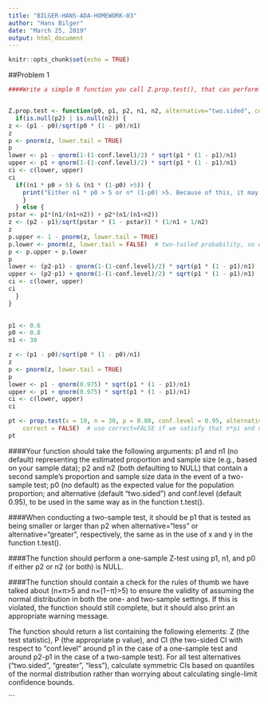 ```yaml
---
title: "BILGER-HANS-ADA-HOMEWORK-03"
author: "Hans Bilger"
date: "March 25, 2019"
output: html_document
---
```


```r
knitr::opts_chunk$set(echo = TRUE)
```

##Problem 1

```r
####Write a simple R function you call Z.prop.test(), that can perform one- or two-sample Z-tests for proportion data, using the following guidelines.


Z.prop.test <- function(p0, p1, p2, n1, n2, alternative="two.sided", conf.level=0.95) {
  if(is.null(p2) | is.null(n2)) {
z <- (p1 - p0)/sqrt(p0 * (1 - p0)/n1)
z
p <- pnorm(z, lower.tail = TRUE)
p
lower <- p1 - qnorm(1-(1-conf.level)/2) * sqrt(p1 * (1 - p1)/n1)
upper <- p1 + qnorm(1-(1-conf.level)/2) * sqrt(p1 * (1 - p1)/n1)
ci <- c(lower, upper)
ci
  if((n1 * p0 > 5) & (n1 * (1-p0) >5)) {
    print("Either n1 * p0 > 5 or n* (1-p0) >5. Because of this, it may be invalid to assume the normal     distribution.")
    }
  } else {
pstar <- p1*(n1/(n1+n2)) + p2*(n1/(n1+n2))
z <- (p2 - p1)/sqrt(pstar * (1 - pstar)) * (1/n1 + 1/n2)
z
p.upper <- 1 - pnorm(z, lower.tail = TRUE)
p.lower <- pnorm(z, lower.tail = FALSE)  # two-tailed probability, so we add the upper and lower tails
p <- p.upper + p.lower
p
lower <- (p2-p1) - qnorm(1-(1-conf.level)/2) * sqrt(p1 * (1 - p1)/n1)
upper <- (p2-p1) + qnorm(1-(1-conf.level)/2) * sqrt(p1 * (1 - p1)/n1)
ci <- c(lower, upper)
ci
  }
}
  
```

```r
p1 <- 0.6
p0 <- 0.8
n1 <- 30

z <- (p1 - p0)/sqrt(p0 * (1 - p0)/n1)
z
p <- pnorm(z, lower.tail = TRUE)
p
lower <- p1 - qnorm(0.975) * sqrt(p1 * (1 - p1)/n1)
upper <- p1 + qnorm(0.975) * sqrt(p1 * (1 - p1)/n1)
ci <- c(lower, upper)
ci

pt <- prop.test(x = 18, n = 30, p = 0.80, conf.level = 0.95, alternative = "less", 
    correct = FALSE)  # use correct=FALSE if we satisfy that n*pi and n*(1-pi) are both >5
pt
```
####Your function should take the following arguments: p1 and n1 (no default) representing the estimated proportion and sample size (e.g., based on your sample data); p2 and n2 (both defaulting to NULL) that contain a second sample’s proportion and sample size data in the event of a two-sample test; p0 (no default) as the expected value for the population proportion; and alternative (default “two.sided”) and conf.level (default 0.95), to be used in the same way as in the function t.test().

####When conducting a two-sample test, it should be p1 that is tested as being smaller or larger than p2 when alternative=“less” or alternative=“greater”, respectively, the same as in the use of x and y in the function t.test().

####The function should perform a one-sample Z-test using p1, n1, and p0 if either p2 or n2 (or both) is NULL.

####The function should contain a check for the rules of thumb we have talked about (n×π>5 and n×(1−π)>5) to ensure the validity of assuming the normal distribution in both the one- and two-sample settings. If this is violated, the function should still complete, but it should also print an appropriate warning message.

The function should return a list containing the following elements: Z (the test statistic), P (the appropriate p value), and CI (the two-sided CI with respect to “conf.level” around p1 in the case of a one-sample test and around p2-p1 in the case of a two-sample test). For all test alternatives (“two.sided”, “greater”, “less”), calculate symmetric CIs based on quantiles of the normal distribution rather than worrying about calculating single-limit confidence bounds.




```